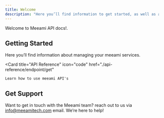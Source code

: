 ```yaml
---
title: Welcome
description: "Here you’ll find information to get started, as well as a sample API Reference."
---
```


Welcome to Meeami API docs!.

## Getting Started

Here you’ll find information about managing your meeami services.


  <Card
    title="API Reference"
    icon="code"
    href="./api-reference/endpoint/get"
  >
    Learn how to use meeami API's
  </Card>


## Get Support

Want to get in touch with the Meeami team? reach out to us via info@meeamitech.com email. We’re here to help!

